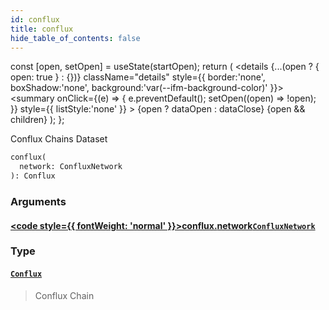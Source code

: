 ```yaml
---
id: conflux
title: conflux
hide_table_of_contents: false
---
```







  const [open, setOpen] = useState(startOpen);
  return (
    <details {...(open ? { open: true } : {})} className="details" style={{ border:'none', boxShadow:'none', background:'var(--ifm-background-color)' }}>
      <summary
        onClick={(e) => {
          e.preventDefault();
          setOpen((open) => !open);
        }}
        style={{ listStyle:'none' }}
      >
      {open ? dataOpen : dataClose}
      </summary>
      {open && children}
    </details>
  );
};








Conflux Chains Dataset


```graphql
conflux(
  network: ConfluxNetwork
): Conflux
```




### Arguments

#### [<code style={{ fontWeight: 'normal' }}>conflux.<b>network</b></code>](#)<Bullet />[`ConfluxNetwork`](/docs/v1/graphql-reference/enums/conflux-network) <Badge class="badge badge--secondary" text="enum"/> 
> 
> 
> 
> 

### Type

#### [`Conflux`](/docs/v1/graphql-reference/objects/conflux) <Badge class="badge badge--secondary" text="object"/> 
> 
> 
> Conflux Chain
> 



